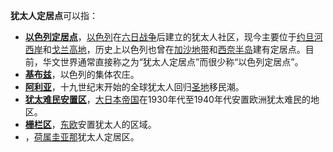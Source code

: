 '''犹太人定居点'''可以指：
* '''[[以色列定居点|以色列定居点]]'''，[[以色列|以色列]]在[[六日战争|六日战争]]后建立的犹太人社区，现今主要位于[[约旦河西岸|约旦河西岸]]和[[戈兰高地|戈兰高地]]，历史上以色列也曾在[[加沙地带|加沙地带]]和[[西奈半岛|西奈半岛]]建有定居点。目前，华文世界通常直接称之为“犹太人定居点”而很少称“以色列定居点”。
* '''[[基布兹|基布兹]]'''，以色列的集体农庄。
* '''[[阿利亚运动|阿利亚]]'''，十九世纪末开始的全球犹太人回归[[巴勒斯坦|圣地]]移民潮。
* '''[[河豚计划|犹太难民安置区]]'''，[[大日本帝国|大日本帝国]]在1930年代至1940年代安置欧洲犹太难民的地区。
* '''[[栅栏区|栅栏区]]'''，[[东欧|东欧]]安置犹太人的区域。
* '''{{link-en|犹太赛凡纳|Jodensavanne}}'''，[[荷属圭亚那|荷属圭亚那]]犹太人定居区。

{{disambig|犹|Cat=六字消歧义}}